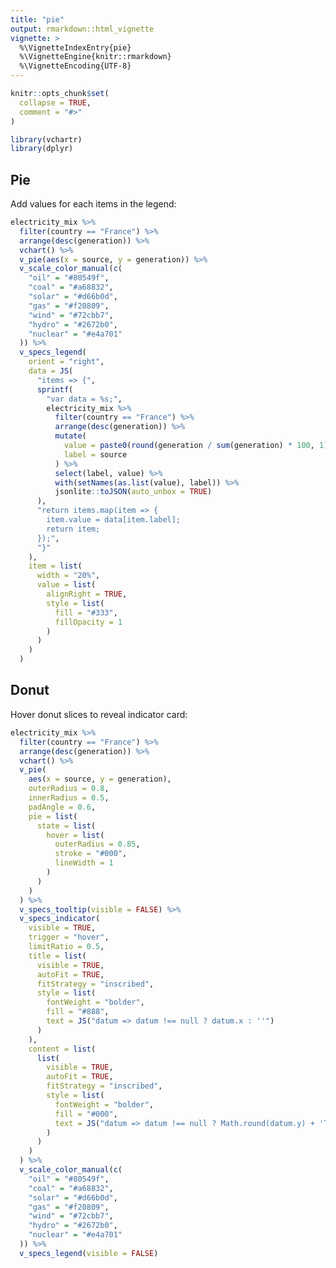 ---
title: "pie"
output: rmarkdown::html_vignette
vignette: >
  %\VignetteIndexEntry{pie}
  %\VignetteEngine{knitr::rmarkdown}
  %\VignetteEncoding{UTF-8}
---

```{r, include = FALSE}
knitr::opts_chunk$set(
  collapse = TRUE,
  comment = "#>"
)
```

```{r setup}
library(vchartr)
library(dplyr)
```



## Pie

Add values for each items in the legend:

```{r pie}
electricity_mix %>% 
  filter(country == "France") %>%
  arrange(desc(generation)) %>% 
  vchart() %>% 
  v_pie(aes(x = source, y = generation)) %>%
  v_scale_color_manual(c(
    "oil" = "#80549f",
    "coal" = "#a68832",
    "solar" = "#d66b0d",
    "gas" = "#f20809",
    "wind" = "#72cbb7",
    "hydro" = "#2672b0",
    "nuclear" = "#e4a701"
  )) %>% 
  v_specs_legend(
    orient = "right",
    data = JS(
      "items => {",
      sprintf(
        "var data = %s;", 
        electricity_mix %>%
          filter(country == "France") %>%
          arrange(desc(generation)) %>% 
          mutate(
            value = paste0(round(generation / sum(generation) * 100, 1), "%"),
            label = source
          ) %>%
          select(label, value) %>% 
          with(setNames(as.list(value), label)) %>% 
          jsonlite::toJSON(auto_unbox = TRUE)
      ),
      "return items.map(item => {
        item.value = data[item.label];
        return item;
      });",
      "}"
    ),
    item = list(
      width = "20%",
      value = list(
        alignRight = TRUE,
        style = list(
          fill = "#333",
          fillOpacity = 1
        )
      )
    )
  )
```


## Donut

Hover donut slices to reveal indicator card:

```{r donut}
electricity_mix %>% 
  filter(country == "France") %>%
  arrange(desc(generation)) %>% 
  vchart() %>% 
  v_pie(
    aes(x = source, y = generation),
    outerRadius = 0.8,
    innerRadius = 0.5,
    padAngle = 0.6,
    pie = list(
      state = list(
        hover = list(
          outerRadius = 0.85,
          stroke = "#000",
          lineWidth = 1
        )
      )
    )
  ) %>%
  v_specs_tooltip(visible = FALSE) %>% 
  v_specs_indicator(
    visible = TRUE,
    trigger = "hover",
    limitRatio = 0.5,
    title = list(
      visible = TRUE,
      autoFit = TRUE,
      fitStrategy = "inscribed",
      style = list(
        fontWeight = "bolder",
        fill = "#888",
        text = JS("datum => datum !== null ? datum.x : ''")
      )
    ),
    content = list(
      list(
        visible = TRUE,
        autoFit = TRUE,
        fitStrategy = "inscribed",
        style = list(
          fontWeight = "bolder",
          fill = "#000",
          text = JS("datum => datum !== null ? Math.round(datum.y) + 'TWh' : ''")
        )
      )
    )
  ) %>% 
  v_scale_color_manual(c(
    "oil" = "#80549f",
    "coal" = "#a68832",
    "solar" = "#d66b0d",
    "gas" = "#f20809",
    "wind" = "#72cbb7",
    "hydro" = "#2672b0",
    "nuclear" = "#e4a701"
  )) %>% 
  v_specs_legend(visible = FALSE)
```

